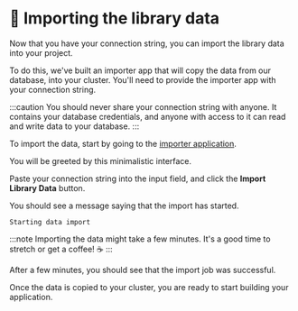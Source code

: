 
# 👐 Importing the library data

Now that you have your connection string, you can import the library data into your project.

To do this, we've built an importer app that will copy the data from our database, into your cluster. You'll need to provide the importer app with your connection string.

:::caution
You should never share your connection string with anyone. It contains your database credentials, and anyone with access to it can read and write data to your database.
:::

To import the data, start by going to the [importer application](https://mdb.link/import-library-data).

You will be greeted by this minimalistic interface.

<Screenshot url="https://mdb.link/import-library-data" src="img/screenshots/30-importing-data/3-import-data/1-importer-application.png" alt="Screenshot of the importer tool" />

Paste your connection string into the input field, and click the **Import Library Data** button.

You should see a message saying that the import has started.

```
Starting data import
```

:::note
Importing the data might take a few minutes. It's a good time to stretch or get a coffee! ☕
:::

After a few minutes, you should see that the import job was successful.

<Screenshot url="https://mdb.link/import-library-data" src="img/screenshots/30-importing-data/3-import-data/2-import-success.png" alt="Screenshot of a successful import" />

Once the data is copied to your cluster, you are ready to start building your application.
